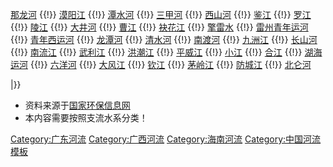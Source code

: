 {{Navbox
|name = 粤桂琼沿海诸河流
|title = [[广东地理|广东]]、[[广西壮族自治区|广西]]、[[海南省|海南]]沿海诸河流
|titlestyle = 

|group1 = 
|list1style = vertical-align: text-top; text-align:left;font-size: 100%
|list1 = [[黄江 (广东河流)|黄江]] {{!}} [[那龙河]] {{!}} [[漠阳江]]  {{!}} [[潭水河]] {{!}} [[三甲河 (阳春)|三甲河]] {{!}} [[西山河 (阳春)|西山河]] {{!}} [[鉴江]] {{!}} [[罗江 (鉴江支流)|罗江]] {{!}} [[陵江]] {{!}} [[大井河]] {{!}} [[曹江 (河流)|曹江]] {{!}} [[袂花江]] {{!}} [[擎雷水]] {{!}} [[雷州青年运河]] {{!}} [[青年西运河]] {{!}} [[龙潭河]] {{!}} [[清水河 (深圳河流)|清水河]] {{!}} [[南渡河 (雷州半岛)|南渡河]] {{!}} [[九洲江]] {{!}} [[长山河]] {{!}} [[南流江]] {{!}} [[武利江]] {{!}} [[洪潮江]] {{!}} [[平威江]] {{!}} [[马江 (广西)|小江]] {{!}} [[合江 (博白)|合江]] {{!}} [[湖海运河]] {{!}} [[六洋河]] {{!}} [[大风江]] {{!}} [[钦江]] {{!}} [[茅岭江]] {{!}} [[防城江]] {{!}} [[北仑河]]

|}}
<noinclude>
[[Category:广东河流]]
[[Category:广西河流]]
[[Category:海南河流]]
[[Category:中国河流模板]]
* 资料来源于[http://www.zhb.gov.cn/epi-sepa/pwsf/code/code/17.htm 国家环保信息网]
* 本内容需要按照支流水系分类！
</noinclude>